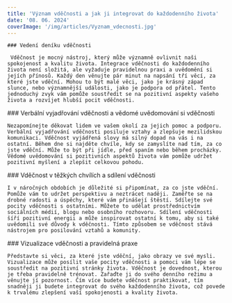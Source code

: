 ```yaml
---
title: 'Význam vděčnosti a jak ji integrovat do každodenního života'
date: '08. 06. 2024'
coverImage: '/img/articles/Vyznam_vdecnosti.jpg'
---
```


<div className="main__post--content">
  <div>
   
    ### Vedení deníku vděčnosti

     Vděčnost je mocný nástroj, který může významně ovlivnit naši spokojenost a kvalitu života. Integrace vděčnosti do každodenního života není složitá, ale vyžaduje pravidelnou praxi a uvědomění si jejích přínosů. Každý den věnujte pár minut na napsání tří věcí, za které jste vděční. Mohou to být malé věci, jako je krásný západ slunce, nebo významnější události, jako je podpora od přátel. Tento jednoduchý zvyk vám pomůže soustředit se na pozitivní aspekty vašeho života a rozvíjet hlubší pocit vděčnosti.

  </div>
  <div>
    ### Verbální vyjadřování vděčnosti a vědomé uvědomování si vděčnosti

    Nezapomínejte děkovat lidem ve vašem okolí za jejich pomoc a podporu. Verbální vyjadřování vděčnosti posiluje vztahy a zlepšuje mezilidskou komunikaci. Vděčnost vyjádřená slovy má silný dopad na vás i na ostatní. Během dne si najděte chvíle, kdy se zamyslíte nad tím, za co jste vděční. Může to být při jídle, před spaním nebo během procházky. Vědomé uvědomování si pozitivních aspektů života vám pomůže udržet pozitivní myšlení a zlepšit celkovou pohodu.

  </div>
  <div>
    ### Vděčnost v těžkých chvílích a sdílení vděčnosti

    I v náročných obdobích je důležité si připomínat, za co jste vděční. Pomůže vám to udržet perspektivu a neztrácet naději. Zaměřte se na drobné radosti a úspěchy, které vám přinášejí štěstí. Sdílejte své pocity vděčnosti s ostatními. Můžete to udělat prostřednictvím sociálních médií, blogu nebo osobního rozhovoru. Sdílení vděčnosti šíří pozitivní energii a může inspirovat ostatní k tomu, aby si také uvědomili své důvody k vděčnosti. Tímto způsobem se vděčnost stává nástrojem pro posilování vztahů a komunity.

  </div>
  <div>
    ### Vizualizace vděčnosti a pravidelná praxe

    Představte si věci, za které jste vděční, jako obrazy ve své mysli. Vizualizace může posílit vaše pocity vděčnosti a pomoci vám lépe se soustředit na pozitivní stránky života. Vděčnost je dovednost, kterou je třeba pravidelně trénovat. Zařaďte ji do svého denního režimu a věnujte jí pozornost. Čím více budete vděčnost praktikovat, tím snadněji ji budete integrovat do svého každodenního života, což povede k trvalému zlepšení vaší spokojenosti a kvality života.

  </div>
</div>
